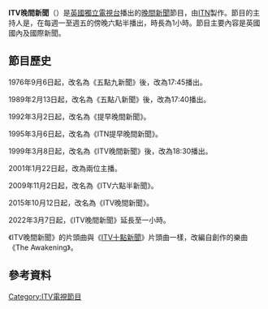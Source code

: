 {{expand|time=2016-02-03T13:17:28+00:00}}

{{電視節目信息框
| 顏色       = ITV News
| 名稱       = ITV晚間新聞<br/>{{lang|en|ITV Evening News}}
| 原名       =
| 圖片       = 
| 圖說       =
| 類型       = 新聞節目
| 原創       =
| 發展       =
| 導演       =
| 主持       = 
| 演出       =
| 配音       =
| 旁白       =
| 主題曲     =
| 片頭曲     =
| 片尾曲     =
| 作曲       =
| 國家       =
| 地區       = {{UK}}
| 語言       = [[英語|英語]]
| 季數       =
| 系列數     =
| 集數       =
| 每集列表   =
| 執行製片   =
| 製片人     = [[獨立電視新聞|獨立電視新聞]]
| 監製   =
| 副製片人   =
| 共同製片人 =
| 編審       =
| 剪輯       =
| 外景       =
| 機位       =
| 每集長     = 60分鐘（星期一至五）<br/>15分鐘（星期六、日）
| 頻道       =
| 電視網     = [[獨立電視台_(頻道)|ITV]]、[[蘇格蘭電視台|STV]]、[[UTV電視台|UTV]]
| 電視臺     =
| 視頻制式   = {{lang|en|HDTV 1080i}}
| 音頻制式   = 立體聲
| 首播國家   = {{UK}}
| 首播地區   =
| 開始       = [[1955年|1955年]][[9月22日|9月22日]]
| 結束       = 至今
| 晚於       =
| 早於       = 
| 相關劇集   =
| 中國大陸名稱 =
| 臺灣名稱     =
| 港澳名稱     =
| 馬新名稱     =
| 官方網站   = http://www.itv.com/news
| imdb_id    =
| tv_com_id  =
}}
'''ITV晚間新聞'''（{{lang-en|ITV Evening News}}）是[[英國|英國]][[獨立電視台_(英國)|獨立電視台]]播出的[[晚間新聞|晚間新聞]]節目，由[[ITN|ITN]]製作。節目的主持人是{{le|瑪麗·南丁格爾|Mary Nightingale}}，在每週一至週五的傍晚六點半播出，時長為1小時。節目主要內容是英國國內及國際新聞。

==節目歷史==
1976年9月6日起，改名為《五點九新聞》後，改為17:45播出。

1989年2月13日起，改名為《五點八新聞》後，改為17:40播出。

1992年3月2日起，改名為《提早晚間新聞》。

1995年3月6日起，改名為《ITN提早晚間新聞》。

1999年3月8日起，改名為《ITV晚間新聞》後，改為18:30播出。

2001年1月22日起，改為兩位主播。

2009年11月2日起，改名為《ITV六點半新聞》。

2015年10月12日起，改名為《ITV晚間新聞》。

2022年3月7日起，《ITV晚間新聞》延長至一小時。

《ITV晚間新聞》的片頭曲與《[[ITV十點新聞|ITV十點新聞]]》片頭曲一樣，改編自{{le|強尼·皮爾森|Johnny Pearson}}創作的樂曲《The Awakening》。
{{ITV News}}
==參考資料==
{{reflist}}
[[Category:ITV電視節目|Category:ITV電視節目]]